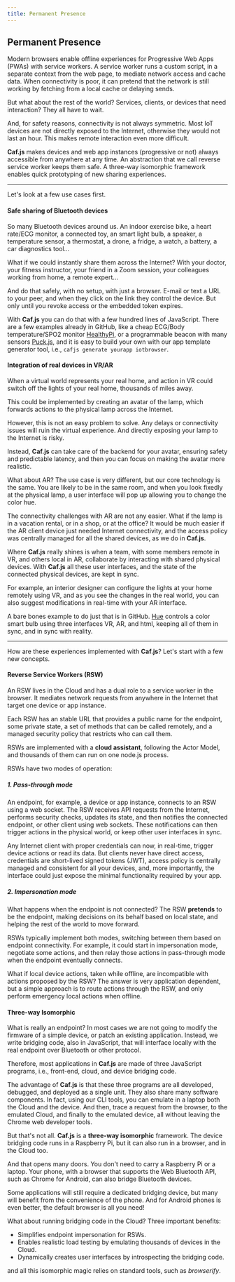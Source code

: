 ```yaml
---
title: Permanent Presence
---
```

## Permanent Presence

Modern browsers enable offline experiences for Progressive Web Apps (PWAs) with service workers. A service worker runs a custom script, in a separate context from the web page, to mediate network access and cache data. When  connectivity is poor, it can pretend that the network is still working by fetching from a local cache or delaying sends.

But what about the rest of the world? Services, clients, or devices that need  interaction? They all have to wait.

And, for safety reasons, connectivity is not always symmetric. Most IoT devices are not directly exposed to the Internet, otherwise they would not last an hour.
This makes remote interaction even more difficult.

**Caf.js** makes devices and web app instances (progressive or not) always accessible from anywhere at any time. An abstraction that we call reverse service worker keeps them safe. A three-way isomorphic framework enables quick prototyping of new sharing experiences.

<hr/>

Let's look at a few use cases first.

#### Safe sharing of Bluetooth devices

So many Bluetooth devices around us. An indoor exercise bike, a heart rate/ECG monitor, a connected toy, an smart light bulb, a speaker, a temperature sensor, a thermostat, a drone, a fridge, a watch, a battery, a car diagnostics tool...

What if we could instantly share them across the Internet? With your doctor, your fitness instructor, your friend in a Zoom session, your colleagues working from home, a remote expert...

And do that safely, with no setup, with just a browser. E-mail or text a URL to your peer, and when they click on the link they control the device. But only until you revoke access or the embedded token expires.

With **Caf.js** you can do that with a few hundred lines of JavaScript. There are a few examples already in GitHub, like a cheap ECG/Body temperature/SPO2 monitor [HealthyPi](https://github.com/cafjs/caf_healthypi.git), or a programmable beacon with many sensors [Puck.js](https://github.com/cafjs/caf_hellopuckjs.git), and it is easy to build your own with our app template generator tool, i.e., `cafjs generate yourapp iotbrowser`.

#### Integration of real devices in VR/AR

When a virtual world represents your real home, and action in VR could switch off the lights of your real home, thousands of miles away.

This could be implemented by creating an avatar of the lamp, which forwards actions to the physical lamp across the Internet.

However, this is not an easy problem to solve. Any delays or connectivity issues will ruin the virtual experience. And directly exposing your lamp to the Internet is risky.

Instead, **Caf.js** can take care of the backend for your avatar, ensuring safety and predictable latency, and then you can focus on making the avatar more realistic.

What about AR? The use case is very different, but our core technology is the same. You are likely to be in the same room, and when you look fixedly at the physical lamp, a user interface will pop up allowing you to change the color hue.

The connectivity challenges with AR are not any easier. What if the lamp is in a vacation rental, or in a shop, or at the office? It would be much easier if the AR client device just needed Internet connectivity, and the access policy was centrally managed for all the shared devices, as we do in **Caf.js**.

Where **Caf.js** really shines is when a team, with some members remote in VR, and others local in AR, collaborate by interacting with shared physical devices. With **Caf.js** all these user interfaces, and the state of the connected physical devices, are kept in sync.

For example, an interior designer can configure the lights at your home remotely using VR, and as you see the changes in the real world, you can also suggest modifications in real-time with your AR interface.

A bare bones example to do just that is in GitHub. [Hue](https://github.com/cafjs/caf_hellohue.git) controls a color smart bulb using three interfaces VR, AR, and html, keeping all of them in sync, and in sync with reality.

<hr/>

How are these experiences implemented with **Caf.js**? Let's start with a few new concepts.

#### Reverse Service Workers (RSW)

An RSW lives in the Cloud and has a dual role to a service worker in the browser. It mediates network requests from anywhere in the Internet that target one device or app instance.

Each RSW has an stable URL that provides a public name for the endpoint, some private state, a set of methods that can be called remotely, and a managed security policy that restricts who can call them.

RSWs are implemented with a **cloud assistant**, following the Actor Model, and thousands of them can run on one node.js process.

RSWs have two modes of operation:

##### 1. Pass-through mode

An endpoint, for example, a device or app instance, connects to an RSW using a web socket. The RSW receives API requests from the Internet, performs security checks, updates its state, and then notifies the connected endpoint, or other client using web sockets. These notifications can then trigger actions in the physical world, or keep other user interfaces in sync.

Any Internet client with proper credentials can now, in real-time, trigger device actions or read its data. But clients never have direct access, credentials are short-lived signed tokens (JWT), access policy is centrally managed and consistent for all your devices, and, more importantly, the interface could just expose the minimal functionality required by your app.


##### 2. Impersonation mode

What happens when the endpoint is not connected? The RSW **pretends** to be the endpoint, making decisions on its behalf based on local state, and helping the rest of the world to move forward.

RSWs typically implement both modes, switching between them based on endpoint connectivity. For example, it could start in impersonation mode, negotiate some actions, and then relay those actions in pass-through mode when the endpoint eventually connects.

What if local device actions, taken while offline, are incompatible with actions proposed by the RSW? The answer is very application dependent, but a simple approach is to route actions through the RSW, and only perform emergency local actions when offline.

#### Three-way Isomorphic

What is really an endpoint? In most cases we are not going to modify the firmware of a simple device, or patch an existing application. Instead, we write bridging code, also in JavaScript, that will interface locally with the real endpoint over Bluetooth or other protocol.

Therefore, most applications in **Caf.js** are made of three JavaScript programs, i.e., front-end, cloud, and device bridging code.

The advantage of **Caf.js** is that these three programs are all developed, debugged, and deployed as a single unit. They also share many software components. In fact, using our CLI tools, you can emulate in a laptop both the Cloud and the device. And then, trace a request from the browser, to the emulated Cloud, and finally to the emulated device, all without leaving the Chrome web developer tools.

But that's not all. **Caf.js** is a **three-way isomorphic** framework. The device bridging code runs in a Raspberry Pi, but it can also run in a browser, and in the Cloud too.

And that opens many doors. You don't need to carry a Raspberry Pi or a laptop. Your phone, with a browser that supports the Web Bluetooth API, such as Chrome for Android, can also bridge Bluetooth devices.

Some applications will still require a  dedicated bridging device, but many will benefit from the convenience of the phone. And for Android phones is even better, the default browser is all you need!

What about running bridging code in the Cloud? Three important benefits:

* Simplifies endpoint impersonation for RSWs.
* Enables realistic load testing by emulating thousands of devices in the Cloud.
* Dynamically creates user interfaces by introspecting the bridging code.

and all this isomorphic magic relies on standard tools, such as *browserify*.
